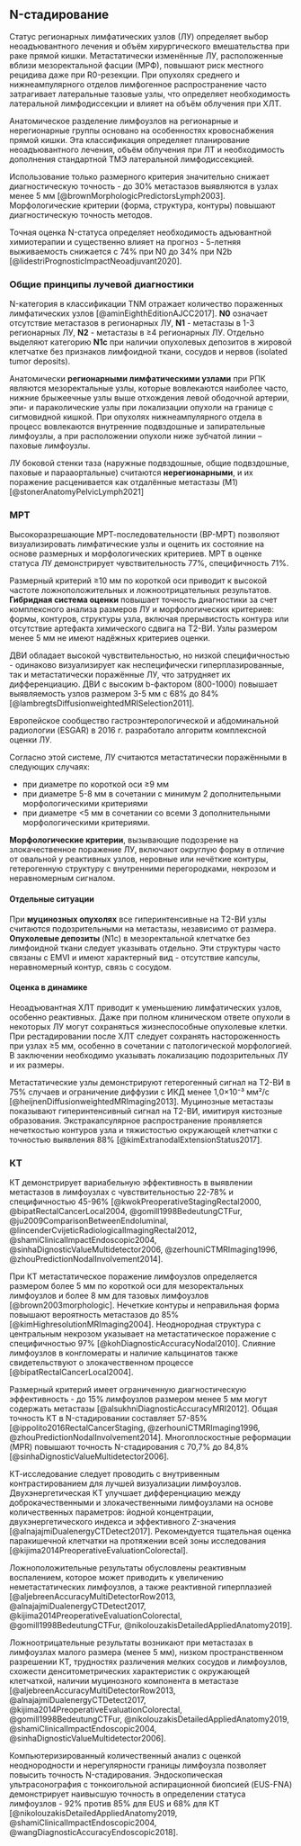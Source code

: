 ## N-стадирование

Статус регионарных лимфатических узлов (ЛУ) определяет выбор неоадъювантного лечения и объём хирургического вмешательства при раке прямой кишки. Метастатически изменённые ЛУ, расположенные вблизи мезоректальной фасции (МРФ), повышают риск местного рецидива даже при R0-резекции. При опухолях среднего и нижнеампулярного отделов лимфогенное распространение часто затрагивает латеральные тазовые узлы, что определяет необходимость латеральной лимфодиссекции и влияет на объём облучения при ХЛТ.

Анатомическое разделение лимфоузлов на регионарные и нерегионарные группы основано на особенностях кровоснабжения прямой кишки. Эта классификация определяет планирование неоадъювантного лечения, объём облучения при ЛТ и необходимость дополнения стандартной ТМЭ латеральной лимфодиссекцией.

Использование только размерного критерия значительно снижает диагностическую точность - до 30% метастазов выявляются в узлах менее 5 мм [@brownMorphologicPredictorsLymph2003]. Морфологические критерии (форма, структура, контуры) повышают диагностическую точность методов.

Точная оценка N-статуса определяет необходимость адъювантной химиотерапии и существенно влияет на прогноз - 5-летняя выживаемость снижается с 74% при N0 до 34% при N2b [@lidestriPrognosticImpactNeoadjuvant2020].

### Общие принципы лучевой диагностики

N-категория в классификации TNM отражает количество пораженных лимфатических узлов [@aminEighthEditionAJCC2017]. **N0** означает отсутствие метастазов в регионарных ЛУ, **N1** - метастазы в 1-3 регионарных ЛУ, **N2** - метастазы в ≥4 регионарных ЛУ. Отдельно выделяют категорию **N1c** при наличии опухолевых депозитов в жировой клетчатке без признаков лимфоидной ткани, сосудов и нервов (isolated tumor deposits).

Анатомически **регионарными лимфатическими узлами** при РПК являются мезоректальные узлы, которые вовлекаются наиболее часто, нижние брыжеечные узлы выше отхождения левой ободочной артерии, эпи- и параколические узлы при локализации опухоли на границе с сигмовидной кишкой. При опухолях нижнеампулярного отдела в процесс вовлекаются внутренние подвздошные и запирательные лимфоузлы, а при расположении опухоли ниже зубчатой линии -- паховые лимфоузлы.

ЛУ боковой стенки таза (наружные подвздошные, общие подвздошные, паховые и парааортальные) считаются **нерегионарными**, и их поражение расценивается как отдалённые метастазы (M1) [@stonerAnatomyPelvicLymph2021]

### МРТ

Высокоразрешающие МРТ-последовательности (ВР-МРТ) позволяют визуализировать лимфатические узлы и оценить их состояние на основе размерных и морфологических критериев. МРТ в оценке статуса ЛУ демонстрирует чувствительность 77%, специфичность 71%.

Размерный критерий ≥10 мм по короткой оси приводит к высокой частоте ложноположительных и ложноотрицательных результатов. **Гибридная система оценки** повышает точность диагностики за счет комплексного анализа размеров ЛУ и морфологических критериев: формы, контуров, структуры узла, включая прерывистость контура или отсутствие артефакта химического сдвига на Т2-ВИ. Узлы размером менее 5 мм не имеют надёжных критериев оценки.

ДВИ обладает высокой чувствительностью, но низкой специфичностью - одинаково визуализирует как неспецифически гиперплазированные, так и метастатически поражённые ЛУ, что затрудняет их дифференциацию. ДВИ с высоким b-фактором (800-1000) повышает выявляемость узлов размером 3-5 мм с 68% до 84% [@lambregtsDiffusionweightedMRISelection2011].

Европейское сообщество гастроэнтерологической и абдоминальной радиологии (ESGAR) в 2016 г. разработало алгоритм комплексной оценки ЛУ.

Согласно этой системе, ЛУ считаются метастатически поражёнными в следующих случаях:

- при диаметре по короткой оси ≥9 мм
- при диаметре 5-8 мм в сочетании с минимум 2 дополнительными морфологическими критериями
- при диаметре <5 мм в сочетании со всеми 3 дополнительными морфологическими критериями.

**Морфологические критерии**, вызывающие подозрение на злокачественное поражение ЛУ, включают округлую форму в отличие от овальной у реактивных узлов, неровные или нечёткие контуры, гетерогенную структуру с внутренними перегородками, некрозом и неравномерным сигналом.

#### Отдельные ситуации

При **муцинозных опухолях** все гиперинтенсивные на Т2-ВИ узлы считаются подозрительными на метастазы, независимо от размера. **Опухолевые депозиты** (N1c) в мезоректальной клетчатке без лимфоидной ткани следует указывать отдельно. Эти структуры часто связаны с EMVI и имеют характерный вид - отсутствие капсулы, неравномерный контур, связь с сосудом.

#### Оценка в динамике

Неоадъювантная ХЛТ приводит к уменьшению лимфатических узлов, особенно реактивных. Даже при полном клиническом ответе опухоли в некоторых ЛУ могут сохраняться жизнеспособные опухолевые клетки. При рестадировании после ХЛТ следует сохранять настороженность при узлах ≥5 мм, особенно в сочетании с патологической морфологией. В заключении необходимо указывать локализацию подозрительных ЛУ и их размеры.

Метастатические узлы демонстрируют гетерогенный сигнал на Т2-ВИ в 75% случаев и ограничение диффузии с ИКД менее 1,0×10⁻³ мм²/с [@heijnenDiffusionweightedMRImaging2013]. 
Муцинозные метастазы показывают гиперинтенсивный сигнал на Т2-ВИ, имитируя кистозные образования. <!-- TODO: Найти ссылку на литературу -->
Экстракапсулярное распространение проявляется нечеткостью контуров узла и тяжистостью окружающей клетчатки с точностью выявления 88% [@kimExtranodalExtensionStatus2017].

### КТ

КТ демонстрирует вариабельную эффективность в выявлении метастазов в лимфоузлах с чувствительностью 22-78% и специфичностью 45-96% [@kwokPreoperativeStagingRectal2000, @bipatRectalCancerLocal2004, @gomill1998BedeutungCTFur, @ju2009ComparisonBetweenEndoluminal, @lincenderCvijeticRadiologicalImagingRectal2012, @shamiClinicalImpactEndoscopic2004, @sinhaDignosticValueMultidetector2006, @zerhouniCTMRImaging1996, @zhouPredictionNodalInvolvement2014].

При КТ метастатическое поражение лимфоузлов определяется размером более 5 мм по короткой оси для мезоректальных лимфоузлов и более 8 мм для тазовых лимфоузлов [@brown2003morphologic]. Нечеткие контуры и неправильная форма повышают вероятность метастазов до 85% [@kimHighresolutionMRImaging2004]. Неоднородная структура с центральным некрозом указывает на метастатическое поражение с специфичностью 97% [@kohDiagnosticAccuracyNodal2010]. Слияние лимфоузлов в конгломераты и наличие кальцинатов также свидетельствуют о злокачественном процессе [@bipatRectalCancerLocal2004]. 

Размерный критерий имеет ограниченную диагностическую эффективность - до 15% лимфоузлов размером менее 5 мм могут содержать метастазы [@alsukhniDiagnosticAccuracyMRI2012]. Общая точность КТ в N-стадировании составляет 57-85% [@ippolito2016RectalCancerStaging, @zerhouniCTMRImaging1996, @zhouPredictionNodalInvolvement2014]. Многоплоскостные реформации (MPR) повышают точность N-стадирования с 70,7% до 84,8% [@sinhaDignosticValueMultidetector2006].

КТ-исследование следует проводить с внутривенным контрастированием для лучшей визуализации лимфоузлов. Двухэнергетическая КТ улучшает дифференциацию между доброкачественными и злокачественными лимфоузлами на основе количественных параметров: йодной концентрации, двухэнергетического индекса и эффективного Z-значения [@alnajajmiDualenergyCTDetect2017]. Рекомендуется тщательная оценка паракишечной клетчатки на протяжении всей зоны исследования [@kijima2014PreoperativeEvaluationColorectal].

Ложноположительные результаты обусловлены реактивным воспалением, которое может приводить к увеличению неметастатических лимфоузлов, а также реактивной гиперплазией [@aljebreenAccuracyMultiDetectorRow2013, @alnajajmiDualenergyCTDetect2017, @kijima2014PreoperativeEvaluationColorectal, @gomill1998BedeutungCTFur, @nikolouzakisDetailedAppliedAnatomy2019].

Ложноотрицательные результаты возникают при метастазах в лимфоузлах малого размера (менее 5 мм), низком пространственном разрешении КТ, трудностях различения мелких сосудов и лимфоузлов, схожести денситометрических характеристик с окружающей клетчаткой, наличии муцинозного компонента в метастазе [@aljebreenAccuracyMultiDetectorRow2013, @alnajajmiDualenergyCTDetect2017, @kijima2014PreoperativeEvaluationColorectal, @gomill1998BedeutungCTFur, @nikolouzakisDetailedAppliedAnatomy2019, @shamiClinicalImpactEndoscopic2004, @sinhaDignosticValueMultidetector2006].

Компьютеризированный количественный анализ с оценкой неоднородности и нерегулярности границы лимфоузла позволяет повысить точность N-стадирования. Эндоскопическая ультрасонография с тонкоигольной аспирационной биопсией (EUS-FNA) демонстрирует наивысшую точность в определении статуса лимфоузлов - 92% против 85% для EUS и 68% для КТ [@nikolouzakisDetailedAppliedAnatomy2019, @shamiClinicalImpactEndoscopic2004, @wangDiagnosticAccuracyEndoscopic2018].
